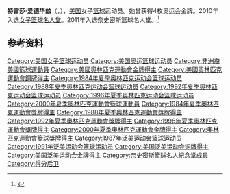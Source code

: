 '''特雷莎·爱德华兹'''（{{lang-en|Teresa Edwards}}，{{bd|1964年|7月19日|}}），[[美国|美国]]女子[[篮球|篮球]]运动员。她曾获得4枚奥运会金牌。2010年入选[[女子篮球名人堂|女子篮球名人堂]]。2011年入选奈史密斯篮球名人堂。<ref>{{Cite web|title=Teresa Edwards   American athlete and coach|url=https://www.britannica.com/biography/Teresa-Edwards|accessdate=2021-03-02|work=Encyclopedia Britannica|language=en|archive-date=2020-10-28|archive-url=https://web.archive.org/web/20201028200452/https://www.britannica.com/biography/Teresa-Edwards|dead-url=no}}</ref>

== 参考资料 ==
{{reflist}}

{{金·佩罗特体育道德风尚奖}}
{{1984年夏季奥运会美国女子篮球阵容}}
{{1988年夏季奥运会美国女子篮球阵容}}
{{1992年夏季奥运会美国女子篮球阵容}}
{{1996年夏季奥运会美国女子篮球阵容}}
{{2000年夏季奥运会美国女子篮球阵容}}

{{Authority control}}
{{DEFAULTSORT:Edwards}}
[[Category:美国女子篮球运动员|Category:美国女子篮球运动员]]
[[Category:美国奥运篮球运动员|Category:美国奥运篮球运动员]]
[[Category:非洲裔美國籃球運動員|Category:非洲裔美國籃球運動員]]
[[Category:美國奧林匹克運動會金牌得主|Category:美國奧林匹克運動會金牌得主]]
[[Category:美國奧林匹克運動會銅牌得主|Category:美國奧林匹克運動會銅牌得主]]
[[Category:1984年夏季奥林匹克运动会篮球运动员|Category:1984年夏季奥林匹克运动会篮球运动员]]
[[Category:1988年夏季奥林匹克运动会篮球运动员|Category:1988年夏季奥林匹克运动会篮球运动员]]
[[Category:1992年夏季奥林匹克运动会篮球运动员|Category:1992年夏季奥林匹克运动会篮球运动员]]
[[Category:1996年夏季奥林匹克运动会篮球运动员|Category:1996年夏季奥林匹克运动会篮球运动员]]
[[Category:2000年夏季奧林匹克運動會籃球運動員|Category:2000年夏季奧林匹克運動會籃球運動員]]
[[Category:1984年夏季奧林匹克運動會獎牌得主|Category:1984年夏季奧林匹克運動會獎牌得主]]
[[Category:1988年夏季奧林匹克運動會獎牌得主|Category:1988年夏季奧林匹克運動會獎牌得主]]
[[Category:1992年夏季奧林匹克運動會獎牌得主|Category:1992年夏季奧林匹克運動會獎牌得主]]
[[Category:1996年夏季奧林匹克運動會獎牌得主|Category:1996年夏季奧林匹克運動會獎牌得主]]
[[Category:2000年夏季奧林匹克運動會金牌得主|Category:2000年夏季奧林匹克運動會金牌得主]]
[[Category:奧林匹克運動會籃球獎牌得主|Category:奧林匹克運動會籃球獎牌得主]]
[[Category:1987年泛美运动会篮球运动员|Category:1987年泛美运动会篮球运动员]]
[[Category:1991年泛美运动会篮球运动员|Category:1991年泛美运动会篮球运动员]]
[[Category:美国泛美运动会铜牌得主|Category:美国泛美运动会铜牌得主]]
[[Category:美国泛美运动会金牌得主|Category:美国泛美运动会金牌得主]]
[[Category:奈史密斯籃球名人紀念堂成員|Category:奈史密斯籃球名人紀念堂成員]]
[[Category:得分后卫|Category:得分后卫]]

{{美国人物小作品}}